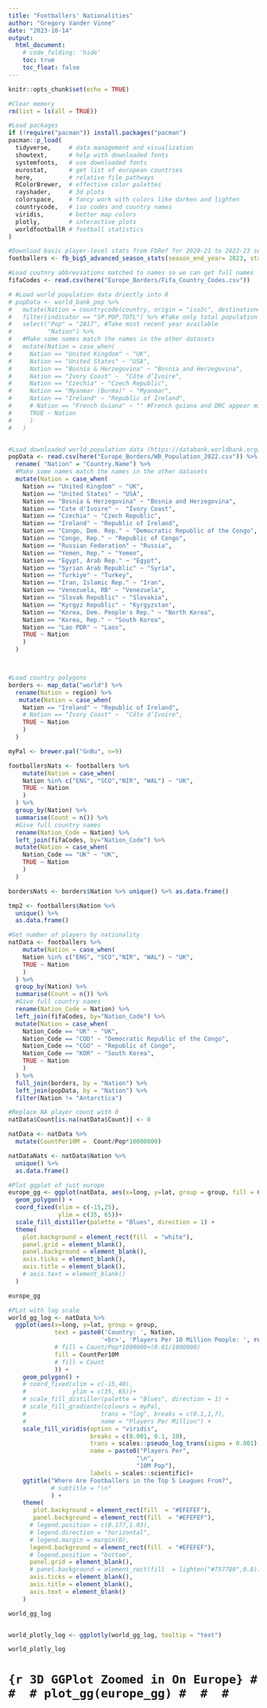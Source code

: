 ```yaml
---
title: "Footballers' Nationalities"
author: "Gregory Vander Vinne"
date: "2023-10-14"
output:
  html_document:
    # code_folding: 'hide'
    toc: true
    toc_float: false
---
```


```r
knitr::opts_chunk$set(echo = TRUE)
```

```r
#Clear memory
rm(list = ls(all = TRUE))

#Load packages
if (!require("pacman")) install.packages("pacman")
pacman::p_load(
  tidyverse,     # data management and visualization
  showtext,      # help with downloaded fonts  
  systemfonts,   # use downloaded fonts
  eurostat,      # get list of european countries  
  here,          # relative file pathways
  RColorBrewer,  # effective color palettes  
  rayshader,     # 3d plots
  colorspace,    # fancy work with colors like darken and lighten
  countrycode,   # iso codes and country names
  viridis,       # better map colors
  plotly,        # interactive plots
  worldfootballR # football statistics
)

#Download basic player-level stats from FbRef for 2020-21 to 2022-23 seasons
footballers <- fb_big5_advanced_season_stats(season_end_year= 2023, stat_type= "standard", team_or_player= "player")

#Load coutnry abbreviations matched to names so we can get full names
fifaCodes <- read.csv(here("Europe_Borders/Fifa_Country_Codes.csv"))

# #Load world population data driectly into R
# popData <- world_bank_pop %>%
#   mutate(Nation = countrycode(country, origin = "iso3c", destination="country.name.en")) %>% #Get country name from code
#   filter(indicator == "SP.POP.TOTL") %>% #Take only total population
#   select("Pop" = "2017", #Take most recent year available
#          "Nation") %>%
#   #Make some names match the names in the other datasets
#   mutate(Nation = case_when(
#     Nation == "United Kingdom" ~ "UK",
#     Nation == "United States" ~ "USA",
#     Nation == "Bosnia & Herzegovina" ~ "Bosnia and Herzegovina",
#     Nation == "Ivory Coast" ~  "Côte d’Ivoire",
#     Nation == "Czechia" ~ "Czech Republic",
#     Nation == "Myanmar (Burma)" ~ "Myanmar",
#     Nation == "Ireland" ~ "Republic of Ireland",
#     # Nation == "French Guiana" ~ "" #French guiana and DRC appear missing from pop data
#     TRUE ~ Nation
#     )
#   )


#Load downloaded world population data (https://databank.worldbank.org/source/population-estimates-and-projections)
popData <- read.csv(here("Europe_Borders/WB_Population_2022.csv")) %>%
  rename( "Nation" = "Country.Name") %>%
  #Make some names match the names in the other datasets
  mutate(Nation = case_when(
    Nation == "United Kingdom" ~ "UK",
    Nation == "United States" ~ "USA",
    Nation == "Bosnia & Herzegovina" ~ "Bosnia and Herzegovina",
    Nation == "Cote d'Ivoire" ~  "Ivory Coast",
    Nation == "Czechia" ~ "Czech Republic",
    Nation == "Ireland" ~ "Republic of Ireland",
    Nation == "Congo, Dem. Rep." ~ "Democratic Republic of the Congo",
    Nation == "Congo, Rep." ~ "Republic of Congo",
    Nation == "Russian Federation" ~ "Russia",
    Nation == "Yemen, Rep." ~ "Yemen",
    Nation == "Egypt, Arab Rep." ~ "Egypt",
    Nation == "Syrian Arab Republic" ~ "Syria",
    Nation == "Turkiye" ~ "Turkey",
    Nation == "Iran, Islamic Rep." ~ "Iran",
    Nation == "Venezuela, RB" ~ "Venezuela",
    Nation == "Slovak Republic" ~ "Slovakia",
    Nation == "Kyrgyz Republic" ~ "Kyrgyzstan",
    Nation == "Korea, Dem. People's Rep." ~ "North Korea",
    Nation == "Korea, Rep." ~ "South Korea",
    Nation == "Lao PDR" ~ "Laos",
    TRUE ~ Nation
    )
  )



#Load country polygons
borders <- map_data("world") %>%
  rename(Nation = region) %>%
   mutate(Nation = case_when(       
    Nation == "Ireland" ~ "Republic of Ireland",
    # Nation == "Ivory Coast" ~  "Côte d’Ivoire",
    TRUE ~ Nation
    )
  )

myPal <- brewer.pal("GnBu", n=9)

footballersNats <- footballers %>%
    mutate(Nation = case_when(
    Nation %in% c("ENG", "SCO","NIR", "WAL") ~ "UK", 
    TRUE ~ Nation
    )
  ) %>%
  group_by(Nation) %>%
  summarise(Count = n()) %>%
  #Give full country names
  rename(Nation_Code = Nation) %>%
  left_join(fifaCodes, by="Nation_Code") %>%
  mutate(Nation = case_when(
    Nation_Code == "UK" ~ "UK", 
    TRUE ~ Nation
    )
  )

bordersNats <- borders$Nation %>% unique() %>% as.data.frame()

tmp2 <- footballers$Nation %>%
  unique() %>%
  as.data.frame()

```

```r

#Get number of players by nationality
natData <- footballers %>%
    mutate(Nation = case_when(
    Nation %in% c("ENG", "SCO","NIR", "WAL") ~ "UK", 
    TRUE ~ Nation
    )
  ) %>%
  group_by(Nation) %>%
  summarise(Count = n()) %>%
  #Give full country names
  rename(Nation_Code = Nation) %>%
  left_join(fifaCodes, by="Nation_Code") %>%
  mutate(Nation = case_when(
    Nation_Code == "UK" ~ "UK",
    Nation_Code == "COD" ~ "Democratic Republic of the Congo",
    Nation_Code == "CGO" ~ "Republic of Congo",
    Nation_Code == "KOR" ~ "South Korea",
    TRUE ~ Nation
    )
  ) %>%
  full_join(borders, by = "Nation") %>%
  left_join(popData, by = "Nation") %>%
  filter(Nation != "Antarctica")

#Replace NA player count with 0
natData$Count[is.na(natData$Count)] <- 0

natData <- natData %>%
  mutate(CountPer10M =  Count/Pop*10000000)

natDataNats <- natData$Nation %>%
  unique() %>%
  as.data.frame()

```

```r
#Plot ggplot of just europe
europe_gg <- ggplot(natData, aes(x=long, y=lat, group = group, fill = Count)) + 
  geom_polygon() + 
  coord_fixed(xlim = c(-15,25),
              ylim = c(35, 65))+
  scale_fill_distiller(palette = "Blues", direction = 1) +
  theme(
    plot.background = element_rect(fill  = "white"),
    panel.grid = element_blank(), 
    panel.background = element_blank(),
    axis.ticks = element_blank(),
    axis.title = element_blank(),
    # axis.text = element_blank()
  )

europe_gg


```

```r
#PLot with log scale
world_gg_log <- natData %>%
  ggplot(aes(x=long, y=lat, group = group, 
             text = paste0('Country: ', Nation, 
                          '<br>', 'Players Per 10 Million People: ', round(CountPer10M,2)),
             # fill = Count/Pop*1000000+(0.01/1000000)
             fill = CountPer10M
             # fill = Count
             )) + 
    geom_polygon() + 
    # coord_fixed(xlim = c(-15,40),
    #             ylim = c(35, 65))+
    # scale_fill_distiller(palette = "Blues", direction = 1) +
    # scale_fill_gradientn(colours = myPal,
    #                     trans = "log", breaks = c(0.1,1,7),
    #                     name = "Players Per Million") +
    scale_fill_viridis(option = "viridis",
                       breaks = c(0.001, 0.1, 10), 
                       trans = scales::pseudo_log_trans(sigma = 0.001),
                       name = paste0("Players Per", 
                                    "\n", 
                                    "10M Pop"),
                       labels = scales::scientific)+
    ggtitle("Where Are Footballers in the Top 5 Leagues From?",
            # subtitle = "\n"
            ) + 
    theme(
       plot.background = element_rect(fill  = "#EFEFEF"),
       panel.background = element_rect(fill  = "#EFEFEF"),
      # legend.position = c(0.177,1.03),
      # legend.direction = "horizontal",
      # legend.margin = margin(0),
      legend.background = element_rect(fill  = "#EFEFEF"),
      # legend.position = "bottom",
      panel.grid = element_blank(), 
      # panel.background = element_rect(fill  = lighten("#757780",0.8)),
      axis.ticks = element_blank(),
      axis.title = element_blank(),
      axis.text = element_blank()
    )

world_gg_log



```

```r
world_plotly_log <- ggplotly(world_gg_log, tooltip = "text")

world_plotly_log
```


# ```{r 3D GGPlot Zoomed in On Europe}
# 
# 
# plot_gg(europe_gg)
# 
# 
# ```





